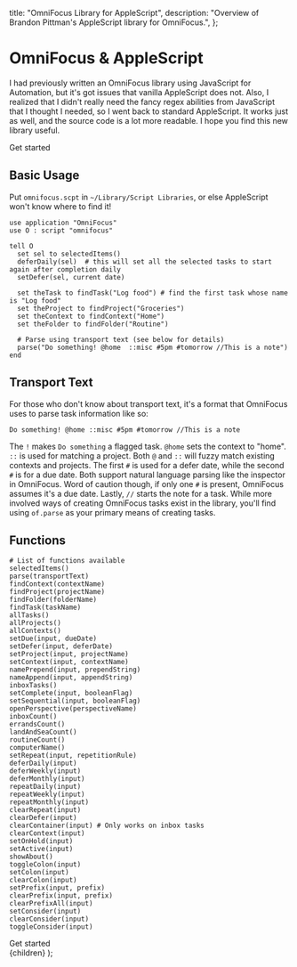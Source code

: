   title: "OmniFocus Library for AppleScript",
  description:
    "Overview of Brandon Pittman's AppleScript library for OmniFocus.",
};

# OmniFocus & AppleScript

I had previously written an OmniFocus library using JavaScript for
Automation, but it's got issues that vanilla AppleScript does not.
Also, I realized that I didn't really need the fancy regex abilities
from JavaScript that I thought I needed, so I went back to standard
AppleScript. It works just as well, and the source code is a lot more
readable. I hope you find this new library useful.

<div className="flex justify-center">
  <Cta
    rel="noreferrer noopener"
    target="_blank"
    href="https://github.com/brandonpittman/omnifocus"
  >
    Get started
  </Cta>
</div>

## Basic Usage

Put `omnifocus.scpt` in `~/Library/Script Libraries`, or else AppleScript won't know where to find it!

```applescript
use application "OmniFocus"
use O : script "omnifocus"

tell O
  set sel to selectedItems()
  deferDaily(sel)  # this will set all the selected tasks to start again after completion daily
  setDefer(sel, current date)

  set theTask to findTask("Log food") # find the first task whose name is "Log food"
  set theProject to findProject("Groceries")
  set theContext to findContext("Home")
  set theFolder to findFolder("Routine")

  # Parse using transport text (see below for details)
  parse("Do something! @home  ::misc #5pm #tomorrow //This is a note")
end
```

## Transport Text

For those who don't know about transport text, it's a format that
OmniFocus uses to parse task information like so:

`Do something! @home ::misc #5pm #tomorrow //This is a note`

The `!` makes `Do something` a flagged task. `@home` sets the context to
"home". `::` is used for matching a project. Both `@` and `::` will fuzzy match
existing contexts and projects. The first `#` is used for a defer date, while
the second `#` is for a due date. Both support natural language parsing like
the inspector in OmniFocus. Word of caution though, if only one `#` is present,
OmniFocus assumes it's a due date. Lastly, `//` starts the note for a task.
While more involved ways of creating OmniFocus tasks exist in the library,
you'll find using `of.parse` as your primary means of creating tasks.

## Functions

```applescript
# List of functions available
selectedItems()
parse(transportText)
findContext(contextName)
findProject(projectName)
findFolder(folderName)
findTask(taskName)
allTasks()
allProjects()
allContexts()
setDue(input, dueDate)
setDefer(input, deferDate)
setProject(input, projectName)
setContext(input, contextName)
namePrepend(input, prependString)
nameAppend(input, appendString)
inboxTasks()
setComplete(input, booleanFlag)
setSequential(input, booleanFlag)
openPerspective(perspectiveName)
inboxCount()
errandsCount()
landAndSeaCount()
routineCount()
computerName()
setRepeat(input, repetitionRule)
deferDaily(input)
deferWeekly(input)
deferMonthly(input)
repeatDaily(input)
repeatWeekly(input)
repeatMonthly(input)
clearRepeat(input)
clearDefer(input)
clearContainer(input) # Only works on inbox tasks
clearContext(input)
setOnHold(input)
setActive(input)
showAbout()
toggleColon(input)
setColon(input)
clearColon(input)
setPrefix(input, prefix)
clearPrefix(input, prefix)
clearPrefixAll(input)
setConsider(input)
clearConsider(input)
toggleConsider(input)
```

<div className="mt-8 flex justify-center">
  <Cta href="https://github.com/brandonpittman/omnifocus">Get started</Cta>
</div>

  <Layout className="prose sm:prose-lg" meta={meta}>
    {children}
  </Layout>
);
